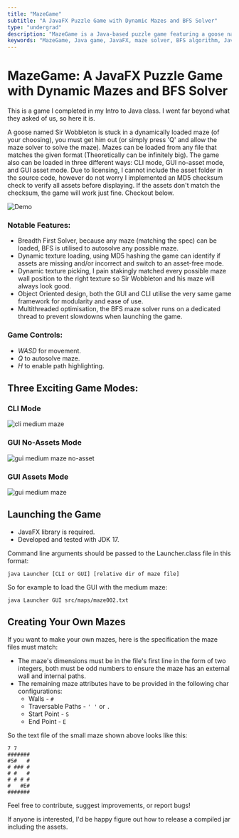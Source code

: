 ```yaml
---
title: "MazeGame"
subtitle: "A JavaFX Puzzle Game with Dynamic Mazes and BFS Solver"
type: "undergrad"
description: "MazeGame is a Java-based puzzle game featuring a goose navigating dynamic mazes with autosolve functionality using BFS. Includes CLI and GUI modes with asset integrity checks."
keywords: "MazeGame, Java game, JavaFX, maze solver, BFS algorithm, Java CLI, game development, Java multithreading, Java GUI, puzzle game, intro to Java project, object-oriented programming"
---
```


# MazeGame: A JavaFX Puzzle Game with Dynamic Mazes and BFS Solver
This is a game I completed in my Intro to Java class. I went far beyond what they asked of us, so here it is.

A goose named Sir Wobbleton is stuck in a dynamically loaded maze (of your choosing), you must get him out (or simply press 'Q' and allow the maze solver to solve the maze). Mazes can be loaded from any file that matches the given format (Theoretically can be infinitely big). The game also can be loaded in three different ways: CLI mode, GUI no-asset mode, and GUI asset mode. Due to licensing, I cannot include the asset folder in the source code, however do not worry I implemented an MD5 checksum check to verify all assets before displaying. If the assets don't match the checksum, the game will work just fine. Checkout below.

![Demo](https://github.com/smp46/MazeGame/assets/27676057/dceeba19-7593-4905-91eb-74e6a583d862)


### Notable Features:
- Breadth First Solver, because any maze (matching the spec) can be loaded, BFS is utilised to autosolve any possible maze.
- Dynamic texture loading, using MD5 hashing the game can identify if assets are missing and/or incorrect and switch to an asset-free mode.
- Dynamic texture picking, I pain stakingly matched every possible maze wall position to the right texture so Sir Wobbleton and his maze will always look good.
- Object Oriented design, both the GUI and CLI utilise the very same game framework for modularity and ease of use.
- Multithreaded optimisation, the BFS maze solver runs on a dedicated thread to prevent slowdowns when launching the game.

### Game Controls:
- _WASD_ for movement.
- _Q_ to autosolve maze.
- _H_ to enable path highlighting.

## Three Exciting Game Modes:

### CLI Mode

![cli medium maze](https://github.com/smp46/MazeGame/assets/27676057/6e31c199-3cec-4fe3-b70a-fe20f878b584)

### GUI No-Assets Mode

![gui medium maze no-asset](https://github.com/smp46/MazeGame/assets/27676057/a5c518b3-bedf-4280-8d80-39b4e76bb672)

### GUI Assets Mode

![gui medium maze](https://github.com/smp46/MazeGame/assets/27676057/d72c932d-f3d8-46e7-b211-2a4b71875e0a)


## Launching the Game
- JavaFX library is required.
- Developed and tested with JDK 17.

Command line arguments should be passed to the Launcher.class file in this format:

```java Launcher [CLI or GUI] [relative dir of maze file]```

So for example to load the GUI with the medium maze:

```java Launcher GUI src/maps/maze002.txt```

## Creating Your Own Mazes

If you want to make your own mazes, here is the specification the maze files must match:

- The maze's dimensions must be in the file's first line in the form of two integers, both must be odd numbers to ensure the maze has an external wall and internal paths.
- The remaining maze attributes have to be provided in the following char configurations:
  - Walls - `#`
  - Traversable Paths - `' '` or `.`
  - Start Point - `S`
  - End Point - `E`

So the text file of the small maze shown above looks like this:
```
7 7
#######
#S#   #
# ### #
# #   #
# # # #
#   #E#
#######
```

Feel free to contribute, suggest improvements, or report bugs!

If anyone is interested, I'd be happy figure out how to release a compiled jar including the assets.

